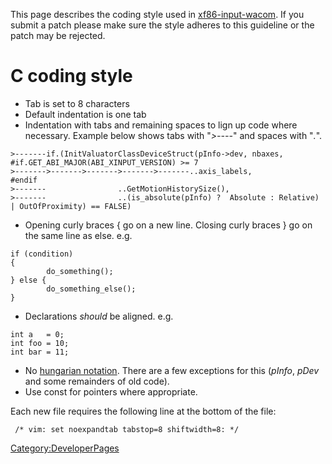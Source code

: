 This page describes the coding style used in [[xf86-input-wacom]]. If you
submit a patch please make sure the style adheres to this guideline or the
patch may be rejected.

= C coding style =

* Tab is set to 8 characters
* Default indentation is one tab
* Indentation with tabs and remaining spaces to lign up code where necessary. Example below shows tabs with "''>----''" and spaces with "''.''".
<pre>
>-------if.(InitValuatorClassDeviceStruct(pInfo->dev, nbaxes,
#if.GET_ABI_MAJOR(ABI_XINPUT_VERSION) >= 7
>------->------->------->------->-------..axis_labels,
#endif
>-------				..GetMotionHistorySize(),
>-------				..(is_absolute(pInfo) ?  Absolute : Relative) | OutOfProximity) == FALSE)
</pre>
* Opening curly braces { go on a new line. Closing curly braces } go on the same line as else. e.g.
<pre>
if (condition)
{
        do_something();
} else {
        do_something_else();
}
</pre>
* Declarations ''should'' be aligned. e.g.
<pre>
int a   = 0;
int foo = 10;
int bar = 11;
</pre>
* No [http://en.wikipedia.org/wiki/Hungarian_notation hungarian notation]. There are a few exceptions for this (''pInfo'', ''pDev'' and some remainders of old code).
* Use const for pointers where appropriate.


Each new file requires the following line at the bottom of the file:

  /* vim: set noexpandtab tabstop=8 shiftwidth=8: */


{{Tip|text=The above line will cause vim to autoconfigure indentation and tab settings}}


[[Category:DeveloperPages]]